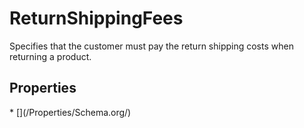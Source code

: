   
# ReturnShippingFees

Specifies that the customer must pay the return shipping costs when returning a product.

## Properties

<Grid>
* [](/Properties/Schema.org/)
</Grid>

